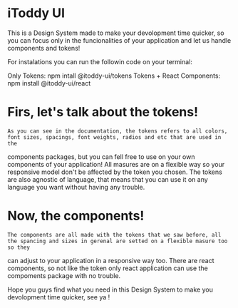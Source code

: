 
<Meta title="Home"/>

# iToddy UI 

 This is a Design System made to make your devolopment time quicker, so you can focus only in the funcionalities of your application 
and let us handle components and tokens! 

 For instalations you can run the followin code on your terminal: 

<Box>
    <Text as='span'>Only Tokens: </Text><Text as='span'>npm intall @itoddy-ui/tokens</Text>
</Box>
<Box>
    <Text as='span'>Tokens + React Components: </Text><Text as='span'>npm install @itoddy-ui/react</Text>
</Box>

# Firs, let's talk about the tokens! 

    As you can see in the documentation, the tokens refers to all colors, font sizes, spacings, font weights, radios and etc that are used in the
components packages, but you can fell free to use on your own components of your application! All masures are on a flexible way so your responsive 
model don't be affected by the token you chosen. The tokens are also agnostic of language, that means that you can use it on any language you want
without having any trouble.

# Now, the components! 

    The components are all made with the tokens that we saw before, all the spancing and sizes in gerenal are setted on a flexible masure too so they
can adjust to your application in a responsive way too. There are react components, so not like the token only react application can use the compoments
package with no trouble. 


Hope you guys find what you need in this Design System to make you devolopment time quicker, see ya !  
